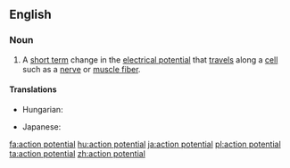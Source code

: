 ==English==

===Noun===
{{en-noun}}
{{wikipedia}}

# A [[short term]] change in the [[electrical potential]] that [[travel]]s along a [[cell]] such as a [[nerve]] or [[muscle fiber]].

====Translations====
{{trans-top|electrical potential}}
* Hungarian: {{t+|hu|akciós potenciál}}
{{trans-mid}}
* Japanese: {{t-|ja|活動電位|sc=Jpan|tr=かつどうでんい, katsudōden'i}}
{{trans-bottom}}

[[fa:action potential]]
[[hu:action potential]]
[[ja:action potential]]
[[pl:action potential]]
[[ta:action potential]]
[[zh:action potential]]